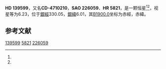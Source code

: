 {{Starbox begin
| name = HD 139599
}}
{{Starbox observe
| epoch = [[J2000.0|J2000.0]]
| constell = {{星座名待查}}<ref name=SIMBAD>{{cite web
 | url=http://simbad.u-strasbg.fr/simbad/sim-id?Ident=HR+5821
 | title =Pulsating variable Star
 | publisher=Centre de Données astronomiques de Strasbourg
 | work=SIMBAD
 | accessdate=2012-07-13}}</ref><ref name=DATA>{{cite web
 | url=http://vizier.u-strasbg.fr/viz-bin/VizieR-5?-out.add=.&-source=5050&-corr=PK=HR&-out.max=9999&HR=5821
 | title=VizieR Detailed Page
 | accessdate=2012-07-13
 | archive-date=2016-03-05
 | archive-url=https://web.archive.org/web/20160305091305/http://vizier.u-strasbg.fr/viz-bin/VizieR-5?-out.add=.&-source=5050&-corr=PK=HR&-out.max=9999&HR=5821
 | dead-url=no
 }}</ref>
| 星官 = 
| ra = {{RA|15|40|58.3}}<ref name=SIMBAD /><ref name=DATA />
| dec = {{DEC|-47|44|8}}<ref name=SIMBAD /><ref name=DATA />
| appmag_v = 6.23<ref name=SIMBAD /><ref name=DATA />
}}
{{Starbox character
| class = K5-M0III<ref name=SIMBAD /><ref name=DATA />
| b-v = 1.63<ref name=SIMBAD /><ref name=DATA />
| u-b = 1.98<ref name=SIMBAD /><ref name=DATA />
| r-i = <ref name=SIMBAD /><ref name=DATA />
| variable = 
}}
{{Starbox astrometry
| radial_v = 1.98
| prop_mo_ra = -54
| parallax = 
| p_error = 
}}
{{Starbox catalog
| names =CD-4710210，[[SAO星表|SAO]] 226059，[[HD星表|HD]] 139599，[[HR星表|HR]] 5821}}
{{Starbox reference |Simbad=HR+5821}}
{{Starbox end}}

'''HD 139599'''，又名'''CD-4710210'''，'''SAO 226059'''、'''HR 5821'''，是一颗恒星<ref name=SIMBAD /><ref name=DATA />，视星等为6.23，位于[[銀道座標系|銀經]]330.05，[[銀道座標系|銀緯]]6.01，其[[B1900.0|B1900.0]]坐标为赤經{{RA|15|33|52.4}}，赤緯{{DEC|-47|6.01|37}}。

== 参考文献 ==
{{reflist}}

{{star-stub}}

[[Category:HD和HDE天體|139599]]
[[Category:HR天體|5821]]
[[Category:SAO天體|226059]]